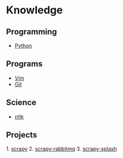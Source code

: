 = Knowledge =
== Programming ==
* [[Python]]

== Programs ==
* [[Vim]]
* [[Git]]

== Science ==
* [[nltk]]

== Projects ==
1. [[scrapy]]
2. [[scrapy-rabbitmq]]
3. [[scrapy-splash]]
